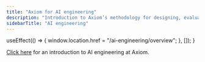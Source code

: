 ```yaml
---
title: "Axiom for AI engineering"
description: "Introduction to Axiom’s methodology for designing, evaluating, monitoring, and iterating generative AI capabilities."
sidebarTitle: "AI engineering"
---
```


  useEffect(() => {
    window.location.href = "/ai-engineering/overview";
  }, []);
}

<RedirectComponent />

[Click here](/ai-engineering/overview) for an introduction to AI engineering at Axiom.